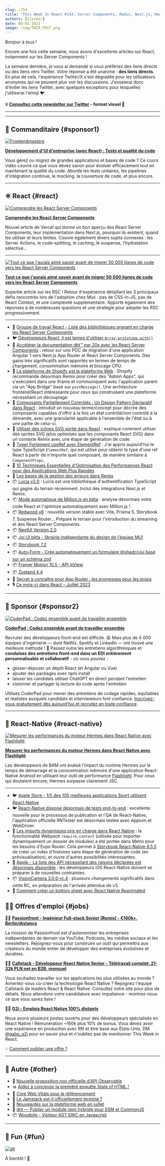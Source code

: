 ```yaml
---
slug: /154
title: "This Week In React #154: Server Components, Remix, Next.js, Redwood, Million, Lucia, ElementRef, Partially Controlled, SVG Sprites, NextUI, Storybook, Hermes, require.context..."
authors: [slorber]
date: 08-01-2023
image: /img/TWIR_POST.png
---
```


Bonjour à tous !

Encore une fois cette semaine, nous avons d'excellents articles sur React, notamment sur les Server Components !

La semaine dernière, je vous ai demandé si vous préfériez des liens directs ou des liens vers Twitter. Votre réponse a été unanime : **des liens directs**. En plus de cela, l'expérience Twitter/X s'est dégradée pour les utilisateurs anonymes qui ne peuvent plus voir les discussions. J'essaierai donc d'éviter les liens Twitter, avec quelques exceptions pour lesquelles j'utiliserai l'emoji 🐦.

<!-- truncate -->

**💡 [Consultez cette newsletter sur Twitter](https://slo.im/thread) - format visuel 🎨**

---


<Support />

---

## 💸 Commanditaire {#sponsor1}

[![Frontendmasters](/emails/issues/151/frontendmasters.png)](https://frontendmasters.com/courses/enterprise-ui-dev/?utm_source=email&utm_medium=thisweekinreact&utm_content=uidev)

**[Développement d'UI d'entreprise (avec React) : Tests et qualité du code](https://frontendmasters.com/courses/enterprise-ui-dev/?utm_source=email&utm_medium=thisweekinreact&utm_content=uidev)**

Vous gérez ou migrez de grandes applications et bases de code ? Ce cours vidéo couvre ce que vous devez savoir pour évoluer efficacement tout en maintenant la qualité du code. Aborde les tests unitaires, les pipelines d'intégration continue, le mocking, la couverture de code, et plus encore.

---

## ⚛️ React {#react}

[![Comprendre les React Server Components](/emails/issues/154/understandingrsc.jpg)](https://vercel.com/blog/understanding-react-server-components)

[**Comprendre les React Server Components**](https://vercel.com/blog/understanding-react-server-components)

Nouvel article de Vercel qui donne un bon aperçu des React Server Components, leur implémentation dans Next.js, pourquoi ils existent, quand les utiliser et leurs limites. Couvre également divers sujets connexes : les Server Actions, le code-splitting, le caching, le suspense, l'hydratation sélective...

---

[![Tout ce que j'aurais aimé savoir avant de migrer 50 000 lignes de code vers les React Server Components](/emails/issues/154/everythingrsc.jpg)](https://www.mux.com/blog/what-are-react-server-components)

[**Tout ce que j'aurais aimé savoir avant de migrer 50 000 lignes de code vers les React Server Components**](https://www.mux.com/blog/what-are-react-server-components)

Superbe article sur les RSC ! Retour d'expérience détaillant les 3 principaux défis rencontrés lors de l'adoption chez Mux : pas de CSS-in-JS, pas de React Context, et une complexité supplémentaire. Apporte également des réponses à de nombreuses questions et une stratégie pour adopter les RSC progressivement.

---

- 👀 [Groupe de travail React - Liste des bibliothèques prenant en charge les React Server Components](https://github.com/reactwg/server-components/discussions/6)
- 🐦 [Développeurs React, il est temps d'utiliser `Array.prototype.with()`](https://twitter.com/sebastienlorber/status/1686059338647957509)
- 📜 [Accélérer la documentation dbt™ par 20x avec les React Server Components](https://dagster.io/blog/dbt-docs-on-react) : retour sur une POC de migration d'une application Angular 1 vers Next.js App Router et React Server Components. Des gains très significatifs sont rapportés en termes de temps de chargement, consommation mémoire et blocage CPU.
- 📜 [La plateforme de Shopify est la plateforme Web](https://shopify.engineering/shopifys-platform-is-the-web-platform) : Shopify recommande désormais Remix pour créer des "Admin Apps", qui s'exécutent dans une iframe et communiquent avec l'application parent via un "App Bridge" basé sur `postMessage()`. Une architecture frontend/React intéressante pour ceux qui construisent une plateforme nécessitant un découplage.
- 📜 [Composants Partiellement Contrôlés : Un Design Pattern Déclaratif dans React](https://www.jameskerr.blog/posts/partially-controlled-react-components/) : introduit un nouveau terme/concept pour décrire des composants capables d'offrir à la fois un état contrôlé/non contrôlé à la demande, avec une granularité applicable à l'ensemble de l'état ou à une partie de celui-ci.
- 📜 [Utiliser des icônes SVG sprite dans React](https://www.jacobparis.com/content/svg-icons) : explique comment utiliser des sprites SVG (plus optimisés que les composants React SVG) dans un contexte Remix avec une étape de génération de code.
- 📜 [Typer Fortement useRef avec ElementRef](https://www.totaltypescript.com/strongly-type-useref-with-elementref) : J'ai appris aujourd'hui le type TypeScript `ElementRef`, qui est utilisé pour obtenir le type d'une ref React à partir de n'importe quel composant, de manière similaire à `ComponentProps`.
- 📜 [10 Techniques Essentielles d'Optimisation des Performances React pour des Applications Web Plus Rapides](https://techreactlearning.blogspot.com/2023/07/10-essential-react-performance.html)
- 📜 [Les bases de la gestion des erreurs dans Remix](https://otiv.dev/blog/essential-remix-error-handling)
- 📦 [Lucia v2.0](https://lucia-auth.com/blog/lucia-2) : Lucia est une bibliothèque d'authentification TypeScript qui gagne du terrain récemment. Inclut des intégrations Next.js et Remix.
- 📦 [Mode automatique de Million.js en bêta](https://million.dev/docs/automatic) : analyse désormais votre code React et l'optimise automatiquement avec Million.js !
- 📦 [Redwood v6](https://github.com/redwoodjs/redwood/releases/tag/v6.0.0) : nouvelle version stable avec Vite, Prisma 5, Storybook 7, Suspense Router... Prépare le terrain pour l'introduction du streaming et des React Server Components.
- 📦 [NextUI Version 2.0](https://nextui.org/blog/nextui-v2)
- 📦 [Joi UI bêta - librairie indépendante du design de l'équipe MUI](https://mui.com/joy-ui/getting-started/)
- 📦 [Storybook 7.2](https://storybook.js.org/blog/july-2023-update/)
- 📦 [Auto-Form - Crée automatiquement un formulaire @shadcn/ui basé sur un schéma zod](https://github.com/vantezzen/auto-form)
- 📦 [Framer Motion 10.5 - API inView](https://www.framer.com/motion/in-view/)
- 📦 [Zustand 4.4](https://github.com/pmndrs/zustand/releases/tag/v4.4.0)
- 🎥 [Secret à connaître pour App Router : les promesses pour les props](https://www.youtube.com/watch?v=ViVa5JPGrf4)
- 🎙️ [Ce mois-ci dans React – Juillet 2023](https://podcasters.spotify.com/pod/show/reactiflux/episodes/This-Month-in-React--July-2023-e27ijk5)

<SubscribeFormEmbed placement="middle" />

---

## 💸 Sponsor {#sponsor2}

[![CoderPad : Codez ensemble avant de travailler ensemble](/emails/issues/154/coderpad.png)](https://coderpad.io/?utm_medium=3pmedia&utm_source=ThisWeekInReact&utm_campaign=23-Q3-3PMedia-ThisWeekInReact-ACQ-All-Global-Newsletter)

[**CoderPad : Codez ensemble avant de travailler ensemble**](https://coderpad.io/?utm_medium=3pmedia&utm_source=ThisWeekInReact&utm_campaign=23-Q3-3PMedia-ThisWeekInReact-ACQ-All-Global-Newsletter)

Recruter des développeurs front-end est difficile. 😩 Mais plus de 4 000 équipes d'ingénierie — dont Netflix, Spotify et LinkedIn — ont trouvé une meilleure méthode ! 🤠 Passez outre les entretiens algorithmiques et **conduisez des entretiens front-end dans un EDI entièrement personnalisable et collaboratif** - où vous pouvez :

- glisser-déposer un dépôt React (et Angular ou Vue)
- ajouter des packages avec npm install
- laisser les candidats utiliser ChatGPT en direct pendant l'entretien
- visionner et partager la lecture du code après l'entretien

Utilisez CoderPad pour mener des entretiens de codage rapides, équitables et réalistes auxquels candidats et intervieweurs font confiance. [Inscrivez-vous gratuitement dès aujourd'hui et recrutez en toute confiance](https://coderpad.io/?utm_medium=3pmedia&utm_source=ThisWeekInReact&utm_campaign=23-Q3-3PMedia-ThisWeekInReact-ACQ-All-Global-Newsletter).

---

## 📱 React-Native {#react-native}

[![Mesurer les performances du moteur Hermes dans React Native avec Flashlight](/emails/issues/154/hermes.jpg)](https://www.bam.tech/article/measure-hermes-engine-performance-in-react-native-with-flashlight)

[**Mesurer les performances du moteur Hermes dans React Native avec Flashlight**](https://www.bam.tech/article/measure-hermes-engine-performance-in-react-native-with-flashlight)

Les développeurs de BAM ont évalué l'impact du runtime Hermes sur le temps de démarrage et la consommation mémoire d'une application React-Native Android en utilisant leur outil de performance [Flashlight](https://github.com/bamlab/flashlight). Pour ceux qui doutaient encore, Hermes surpasse clairement JSC.

---

- 🐦 [Apple Store - 1/5 des 100 meilleures applications Sport utilisent React-Native](https://twitter.com/Baconbrix/status/1684579413688750082)
- 🐦 [React-Native dispose désormais de tests end-to-end](https://twitter.com/SzymonRybczak/status/1684870142839160832) : excellente nouvelle pour le processus de publication et l'QA de React-Native, l'application officielle RNTester est désormais testée avec Appium et WebDriver.
- 📜 [Les imports dynamiques pris en charge dans React Native](https://dev.to/dannyhw/dynamic-imports-supported-in-react-native-273j) : la fonctionnalité Webpack `require.context` (utilisée pour importer dynamiquement un dossier de modules) a été portée dans Metro pour les besoins d'Expo Router. Cela permet à [Storybook React-Native 6.5.5](https://github.com/storybookjs/react-native/releases/tag/v6.5.5) de créer un index d'histoires sans étape de génération de code (en prévisualisation), et ouvre d'autres possibilités intéressantes.
- 📜 [Apple - La liste des API nécessitant des raisons déclarées est désormais disponible](https://developer.apple.com/news/?id=z6fu1dcu) : les développeurs iOS React-Native doivent se préparer à de nouvelles contraintes.
- 📦 [VisionCamera 3.0.0-rc.4](https://github.com/mrousavy/react-native-vision-camera/releases/tag/v3.0.0-rc.4) : plusieurs changements significatifs dans cette RC, en préparation de l'arrivée attendue de v3.
- 🎥 [Comment créer un bottom sheet avec React Native Reanimated](https://www.youtube.com/watch?v=lYYiuXcTnnE)

## 🧑‍💻 Offres d'emploi {#jobs}

🧑‍💼 [**Passionfroot - Ingénieur Full-stack Senior (Remix) - €160k+, Berlin/distance**](https://passionfroot.recruitee.com/o/senior-fullstack-engineer)

La mission de Passionfroot est d'autonomiser les entreprises indépendantes de demain via YouTube, Podcasts, les médias sociaux et les newsletters. Rejoignez-nous pour construire un outil qui permettra aux créateurs du monde entier de développer des entreprises évolutives et durables.

🧑‍💼 [**Callstack - Développeur React Native Senior - Télétravail complet, 21-32k PLN net en B2B, mensuel**](https://www.callstack.com/senior-react-native-developer)

Vous souhaitez travailler sur les applications les plus utilisées au monde ? Aimeriez-vous co-créer la technologie React Native ? Rejoignez l'équipe Callstack de leaders React & React Native. Consultez notre site pour plus de détails. Nous attendons votre candidature avec impatience - montrez-nous ce que vous savez faire !

🧑‍💼 [**G2i - Emplois React Native 100% distants**](https://twitter.com/gabe_g2i/status/1563204813881425926?s=20&t=ArRLC77BpRwXXCdx8fnUqw)

Nous avons plusieurs postes ouverts pour des développeurs spécialisés en React Native ! Rémunération ~160k plus 10% de bonus. Vous devez avoir une expérience en production avec RN et être basé aux États-Unis. DM [@gabe_g2i](https://twitter.com/gabe_g2i) pour en savoir plus et n'oubliez pas de mentionner This Week in React.

💡 [Comment publier une offre ?](https://thisweekinreact.com/sponsor)

---

## 🔀 Autre {#other}

- 👀 [Nouvelle proposition non officielle d'API Observable](https://github.com/domfarolino/observable)
- 📊 [Aidez à concevoir la première enquête State of HTML !](https://lea.verou.me/blog/2023/design-state-of-html/)
- 📜 [Core Web Vitals pour le référencement](https://csswizardry.com/2023/07/core-web-vitals-for-search-engine-optimisation/)
- 📜 [Le Jamstack est-il officiellement terminé ?](https://remotesynthesis.com/blog/goodbye-jamstack/)
- 📜 [Nouveautés sur la plateforme web en juillet](https://web.dev/web-platform-07-2023/)
- 📜 [dnt — Publier un module npm hybride pour ESM et CommonJS](https://deno.com/blog/publish-esm-cjs-module-dnt)
- 📦 [Woodpile - Visiteur AST SWC en Javascript](https://github.com/kwonoj/woodpile)

---

## 🤭 Fun {#fun}

[![alt](/emails/issues/154/meme.jpg)](https://twitter.com/fireship_dev/status/1684324664699674625)

À bientôt ! 👋